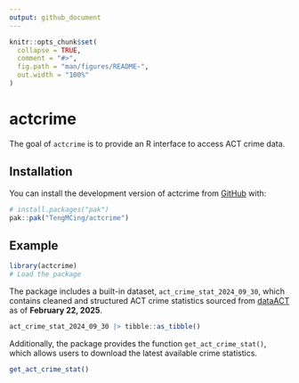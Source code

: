 ```yaml
---
output: github_document
---
```


<!-- README.md is generated from README.Rmd. Please edit that file -->

```r
knitr::opts_chunk$set(
  collapse = TRUE,
  comment = "#>",
  fig.path = "man/figures/README-",
  out.width = "100%"
)
```

# actcrime

<!-- badges: start -->
<!-- badges: end -->

The goal of `actcrime` is to provide an R interface to access ACT crime data.

## Installation

You can install the development version of actcrime from [GitHub](https://github.com/) with:

``` r
# install.packages("pak")
pak::pak("TengMCing/actcrime")
```

## Example

```r
library(actcrime)
# Load the package
```

The package includes a built-in dataset, `act_crime_stat_2024_09_30`, which contains cleaned and structured ACT crime statistics sourced from [dataACT](https://www.data.act.gov.au/Justice-Safety-and-Emergency/ACT-Crime-Statistics/2egm-dieb/about_data) as of **February 22, 2025**.

```r
act_crime_stat_2024_09_30 |> tibble::as_tibble()
```

Additionally, the package provides the function `get_act_crime_stat()`, which allows users to download the latest available crime statistics.

```r
get_act_crime_stat()
``` 


